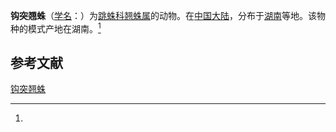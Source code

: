 {{Speciesbox
| name = 钩突翘蛛
| status = 
| status_system = 
| image = 
| genus = Iura
| species = hamatapophysis
| authority = (Peng et Yin, 1991)<ref name='id14738'>{{cite web| url =http://www.bioinfo.cn/db05/BjdwSpecies.php?action=view&id=14738| title =钩突翘蛛| work =《中国动物物种编目数据库》| publisher =中国科学院微生物研究所| author =中国科学院动物研究所| accessdate =2009-04-28| deadurl =yes| archiveurl =https://web.archive.org/web/20160305100803/http://www.bioinfo.cn/db05/BjdwSpecies.php?action=view&id=14738| archivedate =2016-03-05}}</ref>
}}

'''钩突翘蛛'''（[[学名|学名]]：{{lang|la|''Iura hamatapophysis''}}）为[[跳蛛科|跳蛛科]][[翘蛛属|翘蛛属]]的动物。在[[中国大陆|中国大陆]]，分布于[[湖南|湖南]]等地。该物种的模式产地在湖南。<ref name='id14738'/>

== 参考文献 ==
{{reflist}}

{{Wikispecies|Iura hamatapophysis}}
{{Taxonbar|from=Q3007482}}

[[Category:翘蛛属|钩突翘蛛]]


{{蜘蛛小作品}}